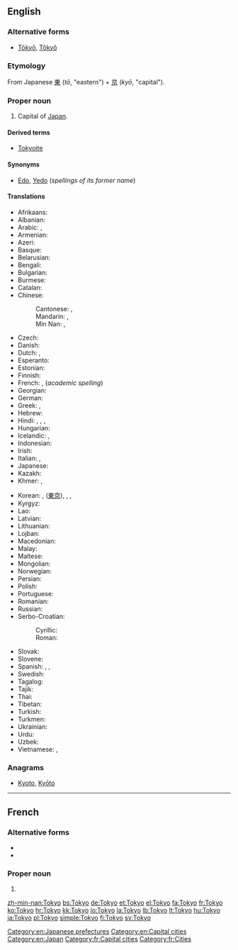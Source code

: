 {{also|tokyō|tōkyo|tōkyō|Tōkyō}}
==English==
{{wikipedia}}

===Alternative forms===
* [[Tōkyō]], [[Tôkyô]]

===Etymology===
From Japanese [[東]] (''tō'', "eastern") + [[京]] (''kyō'', "capital").

===Proper noun===
{{en-proper noun}}

# Capital of [[Japan]].

====Derived terms====
* [[Tokyoite]]

====Synonyms====
* [[Edo]], [[Yedo]] (''spellings of its former name'')

====Translations====
{{trans-top|capital of Japan}}
* Afrikaans: {{t|af|Tokio}}
* Albanian: {{t-|sq|Tokio}}
* Arabic: {{t-|ar|طوكيو|m|tr=ṭūkyu}}, {{t-|ar|توكيو|m|tr=tūkyu}}
* Armenian: {{t-|hy|Տոկիո|tr=Tokio}}
* Azeri: {{t|az|Tokio}}
* Basque: {{t|eu|Tokio}}
* Belarusian: {{t-|be|Токіё|m|tr=Tókijo}}
* Bengali: {{t|bn|টোকিও|tr=ţoki'o|sc=Beng}}
* Bulgarian: {{t-|bg|Токио|m|tr=Tókio}}
* Burmese: {{t|my|တိုကျို|tr=tokyo|sc=Mymr}}
* Catalan: {{t-|ca|Tòquio|m}}
* Chinese:
*: Cantonese: {{tø|yue|東京|sc=Hani}}, {{tø|yue|东京|tr=dung1ging1|sc=Hani}}
*: Mandarin: {{t|cmn|東京|sc=Hani}}, {{t|cmn|东京|tr=Dōngjīng|sc=Hani}}
*: Min Nan: {{t|nan|東京|sc=Hani}}, {{t|nan|东京|tr=Tang-kiaⁿ|sc=Hani}}
* Czech: {{t+|cs|Tokio|n}}
* Danish: {{t-|da|Tokyo}}
* Dutch: {{t+|nl|Tokio}}, {{t-|nl|Tokyo}}
* Esperanto: {{t-|eo|Tokio}}
* Estonian: {{t|et|Tokyo}}
* Finnish: {{t+|fi|Tokio}}
* French: {{t+|fr|Tokyo|m}}, (''academic spelling'') {{t+|fr|Tōkyō|m}}
* Georgian: {{t|ka|ტოკიო|tr=tokio|sc=Geor}}
* German: {{t+|de|Tokio|n}}
* Greek: {{t+|el|Τόκιο|n|tr=Tókio}}, {{t-|el|Τόκυο|n|tr=Tókyo}}
* Hebrew: {{t|he|טוקיו|tr=toqyo|sc=Hebr}}
* Hindi: {{t-|hi|टोक्यो|tr=ṭokyo}}, {{t-|hi|टोकियो|tr=ṭokiyo}}, {{t-|hi|तोक्यो|tr=tokyo}}, {{t-|hi|तोकियो|tr=tokiyo}}
* Hungarian: {{t+|hu|Tokió}}
* Icelandic: {{t-|is|Tókýó}}, {{t-|is|Tókíó}}
* Indonesian: {{t|id|Tokyo}}
* Irish: {{t|ga|Tóiceo}}
* Italian: {{t-|it|Tokyo|f}}, {{t-|it|Tokio}}
* Japanese: {{t+|ja|東京|tr=とうきょう, Tōkyō}}
* Kazakh: {{t|kk|Токио|tr=Tokïo|sc=Cyrl}}
* Khmer: {{t-|km|តូក្យូ|tr=togyo|sc=Khmr}}, {{t-|km|ទីក្រុងតូក្យូ|tr=dtī grong togyo|sc=Khmr}}
{{trans-mid}}
* Korean: {{t+|ko|도쿄|tr=Dokyo|sc=Hang}}, {{t+|ko|동경|tr=Donggyeong|sc=Hang}} ([[東京]]), {{t+|ko|토쿄|tr=Tokyo|sc=Hang}}, {{t-|ko|토오쿄오|tr=Tookyoo|sc=Hang}}, {{t-|ko|토우쿄우|tr=Toukyou|sc=Hang}}
* Kyrgyz: {{t|ky|Токио|tr=Tokio|sc=Cyrl}}
* Lao: {{t|lo|ໂຕກຽວ|tr=tō kiau|sc=Laoo}}
* Latvian: {{t|lv|Tokija|f}}
* Lithuanian: {{t|lt|Tokijas|m}}
* Lojban: {{t-|jbo|tokios.}}
* Macedonian: {{t-|mk|Токио|m|tr=Tókio}}
* Malay: {{t-|ms|Tokyo}}
* Maltese: {{t-|mt|Tokjo}}
* Mongolian: {{t-|mn|Токио|tr=Tokio|sc=Cyrl}}
* Norwegian: {{t-|no|Tokyo}}
* Persian: {{t|fa|توکیو|tr=Tokyo|sc=fa-Arab}}
* Polish: {{t+|pl|Tokio|n}}
* Portuguese: {{t-|pt|Tóquio|m}}
* Romanian: {{t|ro|Tokio}}
* Russian: {{t-|ru|Токио|m|tr=Tókio}}
* Serbo-Croatian:
*: Cyrillic: {{t-|sh|Токио|m|alt=То̏кио|sc=Cyrl}}
*: Roman: {{t-|sh|Tokio|m|alt=Tȍkio}}
* Slovak: {{t|sk|Tokio|n}}
* Slovene: {{t|sl|Tokio|m}}
* Spanish: {{t+|es|Tokio|m}}, {{qualifier|rare}} {{t-|es|Tokyo|m}}, {{t+|es|Tóquio|m}}
* Swedish: {{t+|sv|Tokyo}}
* Tagalog: {{t|tl|Tokyo}}
* Tajik: {{t|tg|Токио|tr=Tokio|sc=Cyrl}}
* Thai: {{t+|th|โตเกียว|tr=tōgieow}}
* Tibetan: {{t-|bo|ཐོ་ཁེ་ཡོ།|sc=Tibt}}
* Turkish: {{t-|tr|Tokyo}}
* Turkmen: {{t|tk|Tokio}}
* Ukrainian: {{t+|uk|Токіо|m|tr=Tókio}}
* Urdu: {{t|ur|ٹوکیو|tr=ṭokiyo|sc=fa-Arab}}
* Uzbek: {{t|uz|Tokio}}
* Vietnamese: {{t-|vi|Tokyo}}, {{t-|vi|Đông Kinh Đô}}
{{trans-bottom}}

===Anagrams===
* [[Kyoto#English|Kyoto]], [[Kyōto#English|Kyōto]]

[[Category:en:Japanese prefectures]]
[[Category:en:Capital cities]]
[[Category:en:Japan]]

----

==French==
{{wikipedia|lang=fr}}

===Alternative forms===
* {{l|fr|Tōkyō}}
* {{l|fr|Tôkyô}}

===Proper noun===
{{fr-proper noun|m}}

# {{l|en|Tokyo}}

[[Category:fr:Capital cities]]
[[Category:fr:Cities]]

[[zh-min-nan:Tokyo]]
[[bs:Tokyo]]
[[de:Tokyo]]
[[et:Tokyo]]
[[el:Tokyo]]
[[fa:Tokyo]]
[[fr:Tokyo]]
[[ko:Tokyo]]
[[hr:Tokyo]]
[[kk:Tokyo]]
[[lo:Tokyo]]
[[la:Tokyo]]
[[lb:Tokyo]]
[[lt:Tokyo]]
[[hu:Tokyo]]
[[ja:Tokyo]]
[[pl:Tokyo]]
[[simple:Tokyo]]
[[fi:Tokyo]]
[[sv:Tokyo]]